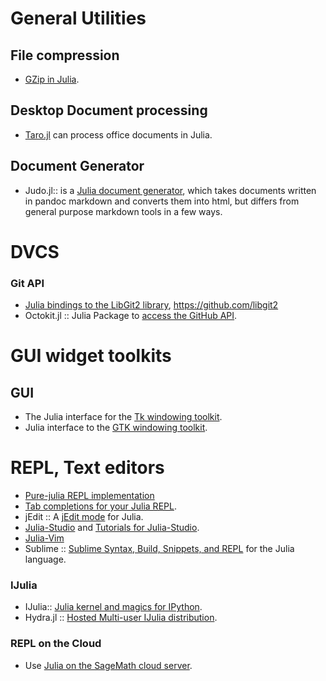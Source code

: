 = General Utilities = 
== File compression ==
* [https://github.com/jvns/gzip.jl GZip in Julia].


== Desktop Document processing == 
* [https://github.com/aviks/Taro.jl Taro.jl] can process office documents in Julia. 


== Document Generator == 
* Judo.jl:: is a [https://github.com/dcjones/Judo.jl Julia document generator], which takes documents written in pandoc markdown and converts them into html, but differs from general purpose markdown tools in a few ways.


= DVCS =
=== Git API ===
* [https://github.com/jakebolewski/LibGit2.jl Julia bindings to the LibGit2 library], https://github.com/libgit2
* Octokit.jl :: Julia Package to [https://github.com/loladiro/Octokit.jl access the GitHub API].


= GUI widget toolkits =
== GUI ==
* The Julia interface for the [https://github.com/JuliaLang/Tk.jl Tk windowing toolkit].
* Julia interface to the [https://github.com/JuliaLang/Gtk.jl GTK windowing toolkit].


= REPL, Text editors = 
* [https://github.com/loladiro/REPL.jl  Pure-julia REPL implementation]
* [https://github.com/loladiro/REPLCompletions.jl  Tab completions for your Julia REPL].
* jEdit :: A [https://github.com/tuckerkevin/jedit-julia jEdit mode] for Julia.
* [http://forio.com/products/julia-studio/ Julia-Studio] and [https://github.com/forio/julia-tutorials Tutorials for Julia-Studio].
* [https://github.com/JuliaLang/julia-vim Julia-Vim]
* Sublime :: [https://github.com/karbarcca/Sublime-Julia Sublime Syntax, Build, Snippets, and REPL] for the Julia language.

=== IJulia === 
* IJulia:: [https://github.com/JuliaLang/IJulia.jl Julia kernel and magics for IPython].
* Hydra.jl :: [https://github.com/loladiro/Hydra.jl Hosted Multi-user IJulia distribution].

=== REPL on the Cloud ===
* Use [https://cloud.sagemath.com Julia on the SageMath cloud server].


